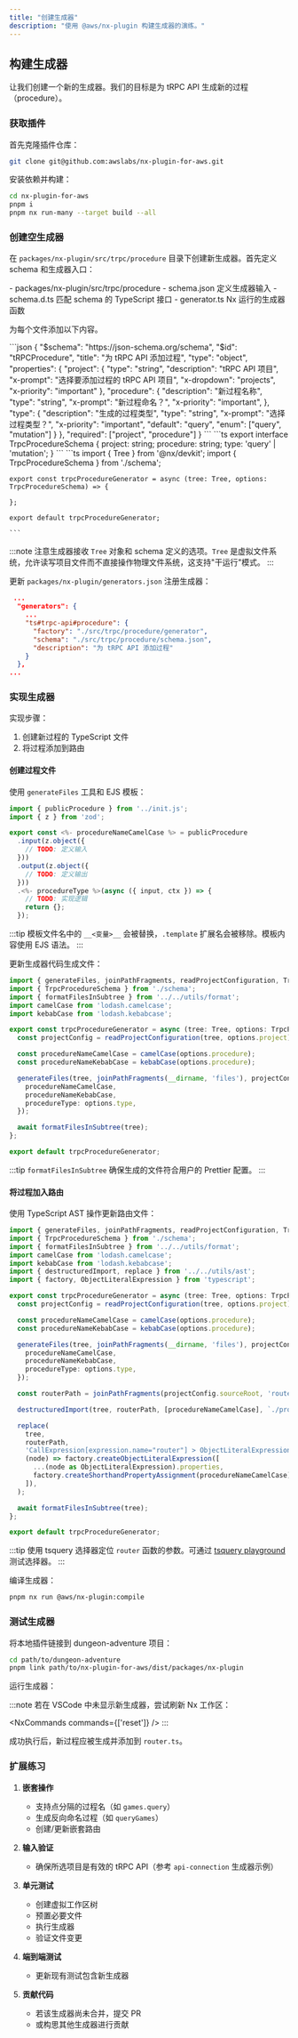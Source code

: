 ```yaml
---
title: "创建生成器"
description: "使用 @aws/nx-plugin 构建生成器的演练。"
---
```





## 构建生成器

让我们创建一个新的生成器。我们的目标是为 tRPC API 生成新的过程（procedure）。

### 获取插件

首先克隆插件仓库：

```bash
git clone git@github.com:awslabs/nx-plugin-for-aws.git
```

安装依赖并构建：

```bash
cd nx-plugin-for-aws
pnpm i
pnpm nx run-many --target build --all
```

### 创建空生成器

在 `packages/nx-plugin/src/trpc/procedure` 目录下创建新生成器。首先定义 schema 和生成器入口：

<FileTree>
  - packages/nx-plugin/src/trpc/procedure
    - schema.json 定义生成器输入
    - schema.d.ts 匹配 schema 的 TypeScript 接口
    - generator.ts Nx 运行的生成器函数
</FileTree>

为每个文件添加以下内容。

<Tabs>
  <TabItem label="schema.json">
    ```json
    {
      "$schema": "https://json-schema.org/schema",
      "$id": "tRPCProcedure",
      "title": "为 tRPC API 添加过程",
      "type": "object",
      "properties": {
        "project": {
          "type": "string",
          "description": "tRPC API 项目",
          "x-prompt": "选择要添加过程的 tRPC API 项目",
          "x-dropdown": "projects",
          "x-priority": "important"
        },
        "procedure": {
          "description": "新过程名称",
          "type": "string",
          "x-prompt": "新过程命名？",
          "x-priority": "important",
        },
        "type": {
          "description": "生成的过程类型",
          "type": "string",
          "x-prompt": "选择过程类型？",
          "x-priority": "important",
          "default": "query",
          "enum": ["query", "mutation"]
        }
      },
      "required": ["project", "procedure"]
    }
    ```
  </TabItem>
  <TabItem label="schema.d.ts">
    ```ts
    export interface TrpcProcedureSchema {
      project: string;
      procedure: string;
      type: 'query' | 'mutation';
    }
    ```
  </TabItem>
  <TabItem label="generator.ts">
    ```ts
    import { Tree } from '@nx/devkit';
    import { TrpcProcedureSchema } from './schema';

    export const trpcProcedureGenerator = async (tree: Tree, options: TrpcProcedureSchema) => {

    };

    export default trpcProcedureGenerator;

    ```
  </TabItem>
</Tabs>

:::note
注意生成器接收 `Tree` 对象和 schema 定义的选项。`Tree` 是虚拟文件系统，允许读写项目文件而不直接操作物理文件系统，这支持"干运行"模式。
:::

更新 `packages/nx-plugin/generators.json` 注册生成器：

```json
 ...
  "generators": {
    ...
    "ts#trpc-api#procedure": {
      "factory": "./src/trpc/procedure/generator",
      "schema": "./src/trpc/procedure/schema.json",
      "description": "为 tRPC API 添加过程"
    }
  },
...
```

### 实现生成器

实现步骤：

1. 创建新过程的 TypeScript 文件
2. 将过程添加到路由

#### 创建过程文件

使用 `generateFiles` 工具和 EJS 模板：

```ts title="files/procedures/__procedureNameKebabCase__.ts.template"
import { publicProcedure } from '../init.js';
import { z } from 'zod';

export const <%- procedureNameCamelCase %> = publicProcedure
  .input(z.object({
    // TODO: 定义输入
  }))
  .output(z.object({
    // TODO: 定义输出
  }))
  .<%- procedureType %>(async ({ input, ctx }) => {
    // TODO: 实现逻辑
    return {};
  });
```

:::tip
模板文件名中的 `__<变量>__` 会被替换，`.template` 扩展名会被移除。模板内容使用 EJS 语法。
:::

更新生成器代码生成文件：

```ts title="procedure/generator.ts" {8-19}
import { generateFiles, joinPathFragments, readProjectConfiguration, Tree } from '@nx/devkit';
import { TrpcProcedureSchema } from './schema';
import { formatFilesInSubtree } from '../../utils/format';
import camelCase from 'lodash.camelcase';
import kebabCase from 'lodash.kebabcase';

export const trpcProcedureGenerator = async (tree: Tree, options: TrpcProcedureSchema) => {
  const projectConfig = readProjectConfiguration(tree, options.project);

  const procedureNameCamelCase = camelCase(options.procedure);
  const procedureNameKebabCase = kebabCase(options.procedure);

  generateFiles(tree, joinPathFragments(__dirname, 'files'), projectConfig.sourceRoot, {
    procedureNameCamelCase,
    procedureNameKebabCase,
    procedureType: options.type,
  });

  await formatFilesInSubtree(tree);
};

export default trpcProcedureGenerator;
```

:::tip
`formatFilesInSubtree` 确保生成的文件符合用户的 Prettier 配置。
:::

#### 将过程加入路由

使用 TypeScript AST 操作更新路由文件：

```ts title="procedure/generator.ts" {6, 23-33}
import { generateFiles, joinPathFragments, readProjectConfiguration, Tree } from '@nx/devkit';
import { TrpcProcedureSchema } from './schema';
import { formatFilesInSubtree } from '../../utils/format';
import camelCase from 'lodash.camelcase';
import kebabCase from 'lodash.kebabcase';
import { destructuredImport, replace } from '../../utils/ast';
import { factory, ObjectLiteralExpression } from 'typescript';

export const trpcProcedureGenerator = async (tree: Tree, options: TrpcProcedureSchema) => {
  const projectConfig = readProjectConfiguration(tree, options.project);

  const procedureNameCamelCase = camelCase(options.procedure);
  const procedureNameKebabCase = kebabCase(options.procedure);

  generateFiles(tree, joinPathFragments(__dirname, 'files'), projectConfig.sourceRoot, {
    procedureNameCamelCase,
    procedureNameKebabCase,
    procedureType: options.type,
  });

  const routerPath = joinPathFragments(projectConfig.sourceRoot, 'router.ts');

  destructuredImport(tree, routerPath, [procedureNameCamelCase], `./procedures/${procedureNameKebabCase}.js`);

  replace(
    tree,
    routerPath,
    'CallExpression[expression.name="router"] > ObjectLiteralExpression',
    (node) => factory.createObjectLiteralExpression([
      ...(node as ObjectLiteralExpression).properties,
      factory.createShorthandPropertyAssignment(procedureNameCamelCase),
    ]),
  );

  await formatFilesInSubtree(tree);
};

export default trpcProcedureGenerator;
```

:::tip
使用 tsquery 选择器定位 `router` 函数的参数。可通过 [tsquery playground](https://tsquery-playground.firebaseapp.com/) 测试选择器。
:::

编译生成器：

```bash
pnpm nx run @aws/nx-plugin:compile
```

### 测试生成器

将本地插件链接到 <Link path="get_started/tutorials/dungeon-game/overview">dungeon-adventure</Link> 项目：

```bash
cd path/to/dungeon-adventure
pnpm link path/to/nx-plugin-for-aws/dist/packages/nx-plugin
```

运行生成器：

<RunGenerator generator="ts#trpc-api#procedure" />

:::note
若在 VSCode 中未显示新生成器，尝试刷新 Nx 工作区：

<NxCommands commands={['reset']} />
:::

成功执行后，新过程应被生成并添加到 `router.ts`。

### 扩展练习

1. **嵌套操作**
   - 支持点分隔的过程名（如 `games.query`）
   - 生成反向命名过程（如 `queryGames`）
   - 创建/更新嵌套路由

2. **输入验证**
   - 确保所选项目是有效的 tRPC API（参考 `api-connection` 生成器示例）

3. **单元测试**
   - 创建虚拟工作区树
   - 预置必要文件
   - 执行生成器
   - 验证文件变更

4. **端到端测试**
   - 更新现有测试包含新生成器

5. **贡献代码**
   - 若该生成器尚未合并，提交 PR
   - 或构思其他生成器进行贡献